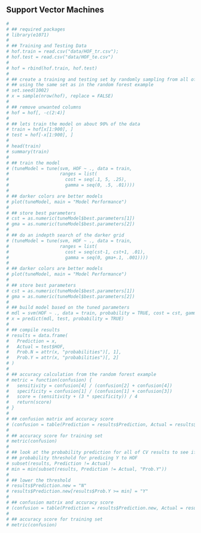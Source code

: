 ## Support Vector Machines {-}

```r
#
# ## required packages
# library(e1071)
#
# ## Training and Testing Data
# hof.train = read.csv("data/HOF_tr.csv");
# hof.test = read.csv("data/HOF_te.csv")
#
# hof = rbind(hof.train, hof.test)
#
# ## create a training and testing set by randomly sampling from all of the data
# ## using the same set as in the random forest example
# set.seed(1002)
# x = sample(nrow(hof), replace = FALSE)
#
# ## remove unwanted columns
# hof = hof[, -c(2:4)]
#
# ## lets train the model on about 90% of the data
# train = hof[x[1:900], ]
# test = hof[-x[1:900], ]
#
# head(train)
# summary(train)
#
# ## train the model
# (tuneModel = tune(svm, HOF ~ ., data = train,
#                   ranges = list(
#                     cost = seq(.1, 5, .25),
#                     gamma = seq(0, .5, .01))))
#
# ## darker colors are better models
# plot(tuneModel, main = "Model Performance")
#
# ## store best parameters
# cst = as.numeric(tuneModel$best.parameters[1])
# gma = as.numeric(tuneModel$best.parameters[2])
#
# ## do an indepth search of the darker grid
# (tuneModel = tune(svm, HOF ~ ., data = train,
#                   ranges = list(
#                     cost = seq(cst-1, cst+1, .01),
#                     gamma = seq(0, gma+.1, .001))))
#
# ## darker colors are better models
# plot(tuneModel, main = "Model Performance")
#
# ## store best parameters
# cst = as.numeric(tuneModel$best.parameters[1])
# gma = as.numeric(tuneModel$best.parameters[2])
#
# ## build model based on the tuned parameters
# mdl = svm(HOF ~ ., data = train, probability = TRUE, cost = cst, gamma = gma)
# x = predict(mdl, test, probability = TRUE)
#
# ## compile results
# results = data.frame(
#   Prediction = x,
#   Actual = test$HOF,
#   Prob.N = attr(x, "probabilities")[, 1],
#   Prob.Y = attr(x, "probabilities")[, 2]
# )
#
# ## accuracy calculation from the random forest example
# metric = function(confusion) {
#   sensitivity = confusion[4] / (confusion[2] + confusion[4])
#   specificity = confusion[1] / (confusion[1] + confusion[3])
#   score = (sensitivity + (3 * specificity)) / 4
#   return(score)
# }
#
# ## confusion matrix and accuracy score
# (confusion = table(Prediction = results$Prediction, Actual = results$Actual))
#
# ## accuracy score for training set
# metric(confusion)
#
# ## look at the probability prediction for all of CV results to see if we should lower the
# ## probability threshold for predicing Y to HOF
# subset(results, Prediction != Actual)
# min = min(subset(results, Prediction != Actual, "Prob.Y"))
#
# ## lower the threshold
# results$Prediction.new = "N"
# results$Prediction.new[results$Prob.Y >= min] = "Y"
#
# ## confusion matrix and accuracy score
# (confusion = table(Prediction = results$Prediction.new, Actual = results$Actual))
#
# ## accuracy score for training set
# metric(confusion)


```

